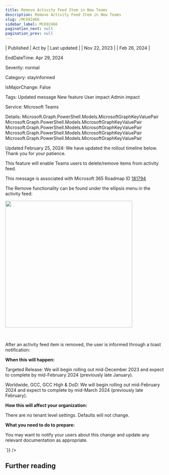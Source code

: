 ```yaml
---
title: Remove Activity Feed Item in New Teams
description: Remove Activity Feed Item in New Teams
slug: /MC692466
sidebar_label: MC692466
pagination_next: null
pagination_prev: null
---
```



| Published | Act by | Last updated |
| Nov 22, 2023 |  | Feb 26, 2024 |

EndDateTime: Apr 29, 2024

Severity: normal

Category: stayInformed

IsMajorChange: False

Tags: Updated message New feature User impact Admin impact

Service: Microsoft Teams

Details: Microsoft.Graph.PowerShell.Models.MicrosoftGraphKeyValuePair Microsoft.Graph.PowerShell.Models.MicrosoftGraphKeyValuePair Microsoft.Graph.PowerShell.Models.MicrosoftGraphKeyValuePair Microsoft.Graph.PowerShell.Models.MicrosoftGraphKeyValuePair Microsoft.Graph.PowerShell.Models.MicrosoftGraphKeyValuePair

<div dangerouslySetInnerHTML={{__html:`
<p style="">Updated February 25, 2024: We have updated the rollout timeline below. Thank you for your patience.</p><p style="">This feature will enable Teams users to delete/remove items from activity feed.<br></p>
<p>This message is associated with Microsoft 365 Roadmap ID <a href="https://www.microsoft.com/microsoft-365/roadmap?filters=&amp;searchterms=181794" target="_blank" style="">181794</a></p><p>The Remove functionality can be found under the ellipsis menu in the activity feed:</p><p><img src="https://img-prod-cms-rt-microsoft-com.akamaized.net/cms/api/am/imageFileData/RW1eQzU?ver=0890" style="width: 400px;"></p><p><br></p><p>After an activity feed item is removed, the user is informed through a toast notification:</p><p><b>When this will happen:</b></p><p>Targeted Release: We will begin rolling out mid-December 2023 and expect to complete by mid-February 2024 (previously late January).</p><p>Worldwide, GCC, GCC High &amp; DoD: We will begin rolling out mid-February 2024 and expect to complete by mid-March 2024 (previously late February).</p>

<p><b>How this will affect your organization:</b></p>

<p>There are no tenant level settings. Defaults will not change.</p>
<p><b>What you need to do to prepare:</b></p>
<p>You may want to notify your users about this change and update any relevant documentation as appropriate.</p>
`}} />

## Further reading
